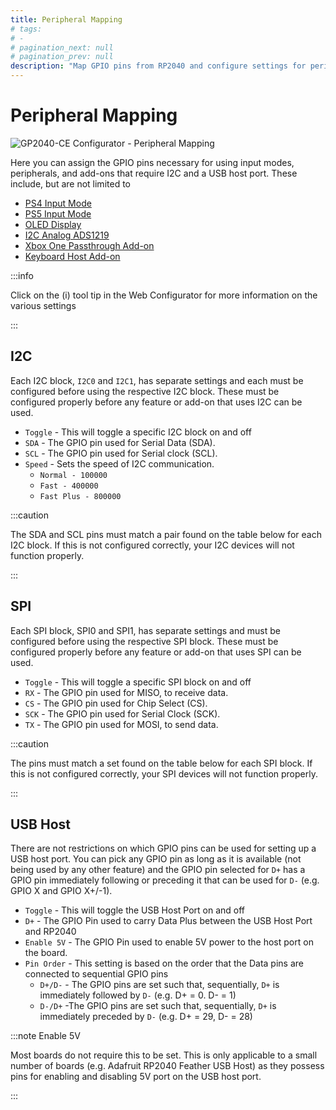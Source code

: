 ```yaml
---
title: Peripheral Mapping
# tags:
# -
# pagination_next: null
# pagination_prev: null
description: "Map GPIO pins from RP2040 and configure settings for peripherals in GP2040-CE such as I2C and USB Host Ports"
---
```



# Peripheral Mapping

![GP2040-CE Configurator - Peripheral Mapping](../../assets/images/gpc-peripheral-mapping.png)

Here you can assign the GPIO pins necessary for using input modes, peripherals, and add-ons that require I2C and a USB host port. These include, but are not limited to

- [PS4 Input Mode](./01-settings.mdx#additional-ps4-settings)
- [PS5 Input Mode](./01-settings.mdx#additional-ps5-settings)
- [OLED Display](./07-display-configuration.mdx)
- [I2C Analog ADS1219](../../add-ons/i2c-analog-ads1219.mdx)
- [Xbox One Passthrough Add-on](../../add-ons/xbox-one-passthrough.mdx)
- [Keyboard Host Add-on](../../add-ons/keyboard-host.mdx)

:::info

Click on the (i) tool tip in the Web Configurator for more information on the various settings

:::

## I2C

Each I2C block, `I2C0` and `I2C1`, has separate settings and each must be configured before using the respective I2C block. These must be configured properly before any feature or add-on that uses I2C can be used.

- `Toggle` - This will toggle a specific I2C block on and off
- `SDA` - The GPIO pin used for Serial Data (SDA).
- `SCL` - The GPIO pin used for Serial clock (SCL).
- `Speed` - Sets the speed of I2C communication.
  - `Normal - 100000`
  - `Fast - 400000`
  - `Fast Plus - 800000`

:::caution

The SDA and SCL pins must match a pair found on the table below for each I2C block. If this is not configured correctly, your I2C devices will not function properly.

:::

<I2CTable />

## SPI

Each SPI block, SPI0 and SPI1, has separate settings and must be configured before using the respective SPI block. These must be configured properly before any feature or add-on that uses SPI can be used.

- `Toggle` - This will toggle a specific SPI block on and off
- `RX` - The GPIO pin used for MISO, to receive data.
- `CS` - The GPIO pin used for Chip Select (CS).
- `SCK` - The GPIO pin used for Serial Clock (SCK).
- `TX` - The GPIO pin used for MOSI, to send data.

:::caution

The pins must match a set found on the table below for each SPI block. If this is not configured correctly, your SPI devices will not function properly.

:::

<SPITable />

## USB Host

There are not restrictions on which GPIO pins can be used for setting up a USB host port. You can pick any GPIO pin as long as it is available (not being used by any other feature) and the GPIO pin selected for `D+` has a GPIO pin immediately following or preceding it that can be used for `D-` (e.g. GPIO X and GPIO X+/-1).

- `Toggle` - This will toggle the USB Host Port on and off
- `D+` - The GPIO Pin used to carry Data Plus between the USB Host Port and RP2040
- `Enable 5V` - The GPIO Pin used to enable 5V power to the host port on the board.
- `Pin Order` - This setting is based on the order that the Data pins are connected to sequential GPIO pins
  - `D+/D-` - The GPIO pins are set such that, sequentially, `D+` is immediately followed by `D-` (e.g. D+ = 0. D- = 1)
  - `D-/D+` -The GPIO pins are set such that, sequentially, `D+` is immediately preceded by `D-` (e.g. D+ = 29, D- = 28)

:::note Enable 5V

Most boards do not require this to be set. This is only applicable to a small number of boards (e.g. Adafruit RP2040 Feather USB Host) as they possess pins for enabling and disabling 5V port on the USB host port.

:::
